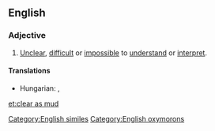 ==English==

===Adjective===
{{en-adj|pos=[[clear]] [[as]] [[mud]]|-}}

# {{simile}} [[unclear|Unclear]], [[difficult]] or [[impossible]] to [[understand]] or [[interpret]].

====Translations====
{{trans-top|unclear}}
* Hungarian: {{t-|hu|világos, mint a vakablak}},  {{t-|hu|se füle, se farka}}
{{trans-mid}}
{{trans-bottom}}

[[Category:English similes]]
[[Category:English oxymorons]]

[[et:clear as mud]]